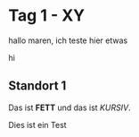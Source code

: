 # Tag 1 - XY

hallo maren, ich teste hier etwas

hi

## Standort 1

Das ist **FETT** und das ist *KURSIV*.

Dies ist ein Test 

